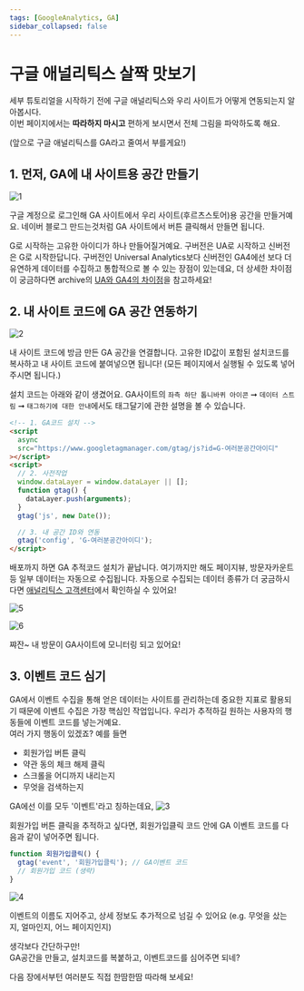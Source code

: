 ```yaml
---
tags: [GoogleAnalytics, GA]
sidebar_collapsed: false
---
```



# 구글 애널리틱스 살짝 맛보기

세부 튜토리얼을 시작하기 전에 구글 애널리틱스와 우리 사이트가 어떻게 연동되는지 알아봅시다.<br/>
이번 페이지에서는 **따라하지 마시고** 편하게 보시면서 전체 그림을 파악하도록 해요.

(앞으로 구글 애널리틱스를 GA라고 줄여서 부를게요!)

## 1. 먼저, GA에 내 사이트용 공간 만들기

![1](https://user-images.githubusercontent.com/3839771/141446999-52400f17-caac-4a4f-a419-b4cb15b1d025.png)

구글 계정으로 로그인해 GA 사이트에서 우리 사이트(후르츠스토어)용 공간을 만들거예요. 네이버 블로그 만드는것처럼 GA 사이트에서 버튼 클릭해서 만들면 됩니다.

G로 시작하는 고유한 아이디가 하나 만들어질거예요. 구버전은 UA로 시작하고 신버전은 G로 시작한답니다. 구버전인 Universal Analytics보다 신버전인 GA4에선 보다 더 유연하게 데이터를 수집하고 통합적으로 볼 수 있는 장점이 있는데요, 더 상세한 차이점이 궁금하다면 archive의 [UA와 GA4의 차이점](https://everyanalytics.github.io/web-analytics-handbook/docs/handbook/archive/Google-Analytics/Basics/what-is-the-difference-between-ua-and-ga4)을 참고하세요!

## 2. 내 사이트 코드에 GA 공간 연동하기

![2](https://user-images.githubusercontent.com/3839771/141446323-25d0e28e-6084-45a7-a47a-d3a323452106.png)

내 사이트 코드에 방금 만든 GA 공간을 연결합니다. 고유한 ID값이 포함된 설치코드를 복사하고 내 사이트 코드에 붙여넣으면 됩니다!
(모든 페이지에서 실행될 수 있도록 넣어주시면 됩니다.)

설치 코드는 아래와 같이 생겼어요. GA사이트의 `좌측 하단 톱니바퀴 아이콘` ➞ `데이터 스트림` ➞ `태그하기에 대한 안내`에서도 태그달기에 관한 설명을 볼 수 있습니다.

```html
<!-- 1. GA코드 설치 -->
<script
  async
  src="https://www.googletagmanager.com/gtag/js?id=G-여러분공간아이디"
></script>
<script>
  // 2. 사전작업
  window.dataLayer = window.dataLayer || [];
  function gtag() {
    dataLayer.push(arguments);
  }
  gtag('js', new Date());

  // 3. 내 공간 ID와 연동
  gtag('config', 'G-여러분공간아이디');
</script>
```

배포까지 하면 GA 추적코드 설치가 끝납니다. 여기까지만 해도 페이지뷰, 방문자카운트 등 일부 데이터는 자동으로 수집됩니다. 자동으로 수집되는 데이터 종류가 더 궁금하시다면 [애널리틱스 고객센터](https://support.google.com/analytics/answer/9234069?hl=ko&ref_topic=9756175)에서 확인하실 수 있어요!

![5](https://user-images.githubusercontent.com/3839771/141446345-e7084f82-a79c-4ef9-97cf-a1430988989a.png)

![6](https://user-images.githubusercontent.com/3839771/141500520-d0299899-38e5-4c08-b0a2-4c08f36f9505.png)

쨔잔~ 내 방문이 GA사이트에 모니터링 되고 있어요!

## 3. 이벤트 코드 심기

GA에서 이벤트 수집을 통해 얻은 데이터는 사이트를 관리하는데 중요한 지표로 활용되기 때문에
이벤트 수집은 가장 핵심인 작업입니다. 우리가 추적하길 원하는 사용자의 행동들에 이벤트 코드를 넣는거예요.<br/>
여러 가지 행동이 있겠죠? 예를 들면

- 회원가입 버튼 클릭
- 약관 동의 체크 해제 클릭
- 스크롤을 어디까지 내리는지
- 무엇을 검색하는지

GA에선 이를 모두 '이벤트'라고 칭하는데요,
![3](https://user-images.githubusercontent.com/3839771/141502700-21250896-f12a-4392-ab99-e7c11fa03dc6.png)

회원가입 버튼 클릭을 추적하고 싶다면, 회원가입클릭 코드 안에 GA 이벤트 코드를 다음과 같이 넣어주면 됩니다.

```js
function 회원가입클릭() {
  gtag('event', '회원가입클릭'); // GA이벤트 코드
  // 회원가입 코드 (생략)
}
```

![4](https://user-images.githubusercontent.com/3839771/141502721-2e41ff20-c360-43ab-b880-23c23444e5c5.png)

이벤트의 이름도 지어주고, 상세 정보도 추가적으로 넘길 수 있어요 (e.g. 무엇을 샀는지, 얼마인지, 어느 페이지인지)

<ChatBox avatar="raccoon-dizzy">
  생각보다 간단하구만!
  <br /> GA공간을 만들고, 설치코드를 복붙하고, 이벤트코드를 심어주면 되네?
</ChatBox>

다음 장에서부턴 여러분도 직접 한땀한땀 따라해 보세요!
